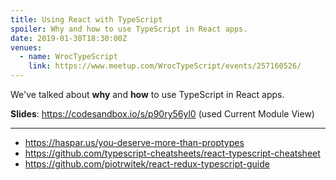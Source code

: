 ```yaml
---
title: Using React with TypeScript
spoiler: Why and how to use TypeScript in React apps.
date: 2019-01-30T18:30:00Z
venues:
  - name: WrocTypeScript
    link: https://www.meetup.com/WrocTypeScript/events/257160526/
---
```


We've talked about **why** and **how** to use TypeScript in React apps.

**Slides**: https://codesandbox.io/s/p90ry56yl0 (used Current Module View)

---

- https://haspar.us/you-deserve-more-than-proptypes
- https://github.com/typescript-cheatsheets/react-typescript-cheatsheet
- https://github.com/piotrwitek/react-redux-typescript-guide
